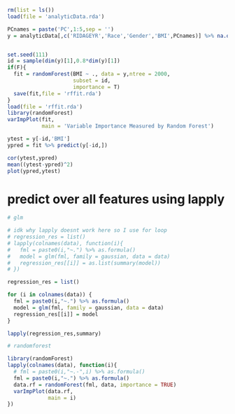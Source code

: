 


```r
rm(list = ls())
load(file = 'analyticData.rda')

PCnames = paste('PC',1:5,sep = '')
y = analyticData[,c('RIDAGEYR','Race','Gender','BMI',PCnames)] %>% na.omit()


set.seed(111)
id = sample(dim(y)[1],0.8*dim(y)[1])
if(F){
  fit = randomForest(BMI ~ ., data = y,ntree = 2000,
                     subset = id,
                     importance = T)
  save(fit,file = 'rffit.rda')
}
load(file = 'rffit.rda')
library(randomForest)
varImpPlot(fit,
           main = 'Variable Importance Measured by Random Forest')

ytest = y[-id,'BMI']
ypred = fit %>% predict(y[-id,])

cor(ytest,ypred)
mean((ytest-ypred)^2)
plot(ypred,ytest)
```












# predict over all features using lapply

```r
# glm

# idk why lapply doesnt work here so I use for loop
# regression_res = list()
# lapply(colnames(data), function(i){
#   fml = paste0(i,"~.") %>% as.formula()
#   model = glm(fml, family = gaussian, data = data)
#   regression_res[[i]] = as.list(summary(model))
# })

regression_res = list()

for (i in colnames(data)) {
  fml = paste0(i,"~.") %>% as.formula()
  model = glm(fml, family = gaussian, data = data)
  regression_res[[i]] = model
}

lapply(regression_res,summary)

# randomforest

library(randomForest)
lapply(colnames(data), function(i){
  # fml = paste0(i,"~.-",i) %>% as.formula()
  fml = paste0(i,"~.") %>% as.formula()
  data.rf = randomForest(fml, data, importance = TRUE)
  varImpPlot(data.rf,
             main = i)
})
```


